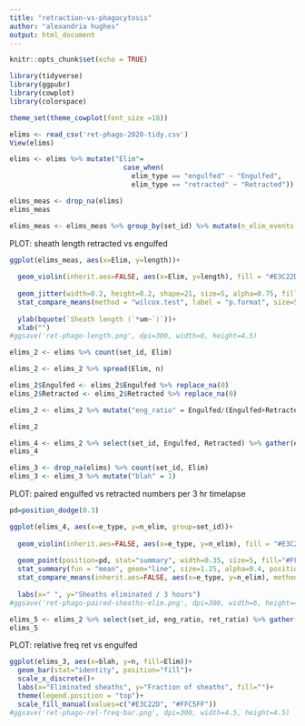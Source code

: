 ```yaml
---
title: "retraction-vs-phagocytosis"
author: "alexandria hughes"
output: html_document
---
```


```r
knitr::opts_chunk$set(echo = TRUE)
```


```r
library(tidyverse)
library(ggpubr)
library(cowplot)
library(colorspace)
```

```r
theme_set(theme_cowplot(font_size =18))
```

```r
elims <- read_csv('ret-phago-2020-tidy.csv')
View(elims)
```

```r
elims <- elims %>% mutate("Elim"=
                            case_when(
                              elim_type == "engulfed" ~ "Engulfed",
                              elim_type == "retracted" ~ "Retracted"))
```


```r
elims_meas <- drop_na(elims) 
elims_meas
```


```r
elims_meas <- elims_meas %>% group_by(set_id) %>% mutate(n_elim_events = max(elim_id))
```

PLOT: sheath length retracted vs engulfed
```r
ggplot(elims_meas, aes(x=Elim, y=length))+
  
  geom_violin(inherit.aes=FALSE, aes(x=Elim, y=length), fill = "#E3C22D", color= "#777777", size=1, alpha=0.5, linetype="longdash", scale="width", trim=FALSE, draw_quantiles = c(0.25, 0.5, 0.75))+
  
  geom_jitter(width=0.2, height=0.2, shape=21, size=5, alpha=0.75, fill="#FFC5FF")+
  stat_compare_means(method = "wilcox.test", label = "p.format", size=5.5, label.x=1.375)+
  
  ylab(bquote(`Sheath length (`*um~`)`))+
  xlab("")
#ggsave('ret-phago-length.png', dpi=300, width=6, height=4.5)
```



```r
elims_2 <- elims %>% count(set_id, Elim) 

elims_2 <- elims_2 %>% spread(Elim, n) 

elims_2$Engulfed <- elims_2$Engulfed %>% replace_na(0)
elims_2$Retracted <- elims_2$Retracted %>% replace_na(0)

elims_2 <- elims_2 %>% mutate("eng_ratio" = Engulfed/(Engulfed+Retracted), "ret_ratio" = Retracted/(Engulfed+Retracted)) %>% mutate("blah" = 1) #blah is a dummy column for single x-axis stacked bar graph

elims_2
```


```r

elims_4 <- elims_2 %>% select(set_id, Engulfed, Retracted) %>% gather(e_type, n_elim, -set_id) %>% mutate("blah" = 1)
elims_4
```


```r
elims_3 <- drop_na(elims) %>% count(set_id, Elim)
elims_3 <- elims_3 %>% mutate("blah" = 1)

```

PLOT: paired engulfed vs retracted numbers per 3 hr timelapse
```r

pd=position_dodge(0.3)

ggplot(elims_4, aes(x=e_type, y=n_elim, group=set_id))+
  
  geom_violin(inherit.aes=FALSE, aes(x=e_type, y=n_elim), fill = "#E3C22D", color= "#777777", size=1, alpha=0.5, linetype="longdash", scale="width", trim=FALSE, draw_quantiles = c(0.25, 0.5, 0.75))+
  
  geom_point(position=pd, stat="summary", width=0.35, size=5, fill="#FFC5FF", shape=21) +
  stat_summary(fun = "mean", geom="line", size=1.25, alpha=0.4, position = pd) +
  stat_compare_means(inherit.aes=FALSE, aes(x=e_type, y=n_elim), method="wilcox.test", label = "p.format", size=5.5, label.x=1.375, label.y=8.5) +
  
  labs(x=" ", y="Sheaths eliminated / 3 hours")
#ggsave('ret-phago-paired-sheaths-elim.png', dpi=300, width=6, height=4.5)
```

```r
elims_5 <- elims_2 %>% select(set_id, eng_ratio, ret_ratio) %>% gather(e_type, rel_freq, -set_id) %>% mutate("blah" = 1)
elims_5
```

PLOT: relative freq ret vs engulfed
```r
ggplot(elims_3, aes(x=blah, y=n, fill=Elim))+
  geom_bar(stat="identity", position="fill")+
  scale_x_discrete()+
  labs(x="Eliminated sheaths", y="Fraction of sheaths", fill="")+
  theme(legend.position = "top")+
  scale_fill_manual(values=c("#E3C22D", "#FFC5FF"))
#ggsave('ret-phago-rel-freq-bar.png', dpi=300, width=4.5, height=4.5)
```

